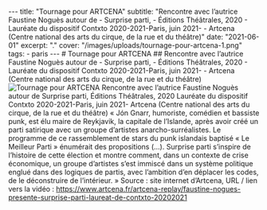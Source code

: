 --- title: "Tournage pour ARTCENA" subtitle: "Rencontre avec l’autrice Faustine Noguès autour de - Surprise parti, - Éditions Théâtrales, 2020 - Lauréate du dispositif Contxto 2020-2021-Paris, juin 2021- - Artcena (Centre national des arts du cirque, de la rue et du théâtre)" date: "2021-06-01" excerpt: "." cover: "/images/uploads/tournage-pour-artcena-1.png" tags: - paris --- # Tournage pour ARTCENA ## Rencontre avec l’autrice Faustine Noguès autour de - Surprise parti, - Éditions Théâtrales, 2020 - Lauréate du dispositif Contxto 2020-2021-Paris, juin 2021- - Artcena (Centre national des arts du cirque, de la rue et du théâtre) ![Tournage pour ARTCENA](/images/uploads/tournage-pour-artcena-1.png) Rencontre avec l’autrice Faustine Noguès autour de Surprise parti, Éditions Théâtrales, 2020 Lauréate du dispositif Contxto 2020-2021-Paris, juin 2021- Artcena (Centre national des arts du cirque, de la rue et du théâtre) « Jón Gnarr, humoriste, comédien et bassiste punk, est élu maire de Reykjavik, la capitale de l’Islande, après avoir créé un parti satirique avec un groupe d’artistes anarcho-surréalistes. Le programme de ce rassemblement de stars du punk islandais baptisé « Le Meilleur Parti » énumérait des propositions (…). Surprise parti s’inspire de l’histoire de cette élection et montre comment, dans un contexte de crise économique, un groupe d’artistes s’est immiscé dans un système politique englué dans des logiques de partis, avec l’ambition d’en déplacer les codes, de le déconstruire de l’intérieur. » Source : site internet d’Artcena, URL / lien vers la vidéo : https://www.artcena.fr/artcena-replay/faustine-nogues-presente-surprise-parti-laureat-de-contxto-20202021